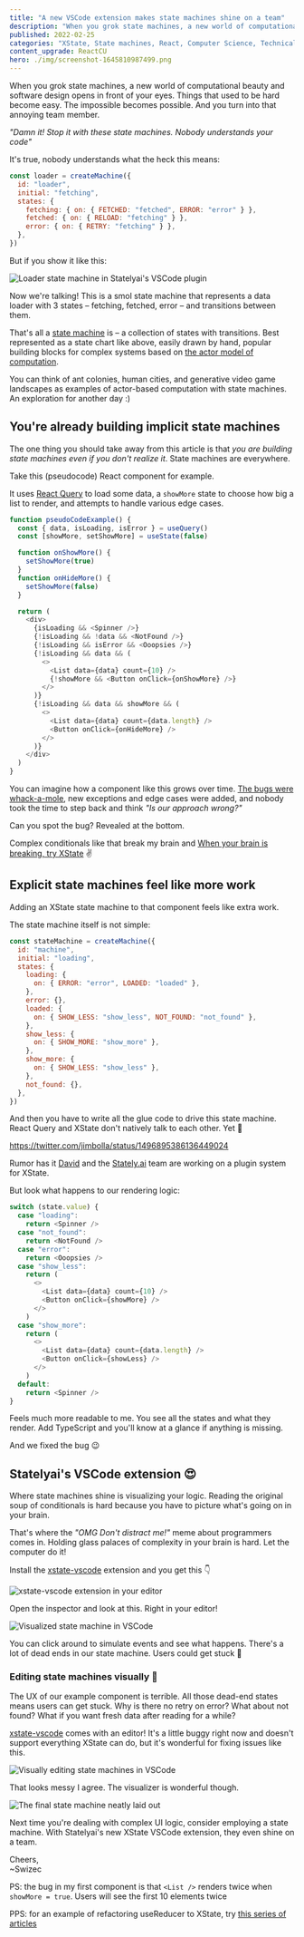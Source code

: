 ```yaml
---
title: "A new VSCode extension makes state machines shine on a team"
description: "When you grok state machines, a new world of computational beauty and software design opens in front of your eyes. Things that used to be hard become easy. The impossible becomes possible. And you turn into that annoying team member."
published: 2022-02-25
categories: "XState, State machines, React, Computer Science, Technical"
content_upgrade: ReactCU
hero: ./img/screenshot-1645810987499.png
---
```


When you grok state machines, a new world of computational beauty and software design opens in front of your eyes. Things that used to be hard become easy. The impossible becomes possible. And you turn into that annoying team member.

_"Damn it! Stop it with these state machines. Nobody understands your code"_

It's true, nobody understands what the heck this means:

```javascript
const loader = createMachine({
  id: "loader",
  initial: "fetching",
  states: {
    fetching: { on: { FETCHED: "fetched", ERROR: "error" } },
    fetched: { on: { RELOAD: "fetching" } },
    error: { on: { RETRY: "fetching" } },
  },
})
```

But if you show it like this:

![Loader state machine in Statelyai's VSCode plugin](./img/Loader-state-machine-in-Statelyais-VSCode-plugin7ajffa.gif)

Now we're talking! This is a smol state machine that represents a data loader with 3 states – fetching, fetched, error – and transitions between them.

That's all a [state machine](https://en.wikipedia.org/wiki/Finite-state_machine) is – a collection of states with transitions. Best represented as a state chart like above, easily drawn by hand, popular building blocks for complex systems based on [the actor model of computation](https://en.wikipedia.org/wiki/Actor_model).

You can think of ant colonies, human cities, and generative video game landscapes as examples of actor-based computation with state machines. An exploration for another day :)

## You're already building implicit state machines

The one thing you should take away from this article is that _you are building state machines even if you don't realize it_. State machines are everywhere.

Take this (pseudocode) React component for example.

It uses [React Query](https://swizec.com/blog/how-react-query-gives-you-almost-everything-you-thought-you-needed-graphql-for/) to load some data, a `showMore` state to choose how big a list to render, and attempts to handle various edge cases.

```javascript
function pseudoCodeExample() {
  const { data, isLoading, isError } = useQuery()
  const [showMore, setShowMore] = useState(false)

  function onShowMore() {
    setShowMore(true)
  }
  function onHideMore() {
    setShowMore(false)
  }

  return (
    <div>
      {isLoading && <Spinner />}
      {!isLoading && !data && <NotFound />}
      {!isLoading && isError && <Ooopsies />}
      {!isLoading && data && (
        <>
          <List data={data} count={10} />
          {!showMore && <Button onClick={onShowMore} />}
        </>
      )}
      {!isLoading && data && showMore && (
        <>
          <List data={data} count={data.length} />
          <Button onClick={onHideMore} />
        </>
      )}
    </div>
  )
}
```

You can imagine how a component like this grows over time. [The bugs were whack-a-mole](https://swizec.com/blog/what-to-do-when-bugs-are-whack-a-mole/), new exceptions and edge cases were added, and nobody took the time to step back and think _"Is our approach wrong?"_

Can you spot the bug? Revealed at the bottom.

Complex conditionals like that break my brain and [When your brain is breaking, try XState](https://swizec.com/blog/when-your-brain-is-breaking-try-xstate/) ✌️

## Explicit state machines feel like more work

Adding an XState state machine to that component feels like extra work.

The state machine itself is not simple:

```javascript
const stateMachine = createMachine({
  id: "machine",
  initial: "loading",
  states: {
    loading: {
      on: { ERROR: "error", LOADED: "loaded" },
    },
    error: {},
    loaded: {
      on: { SHOW_LESS: "show_less", NOT_FOUND: "not_found" },
    },
    show_less: {
      on: { SHOW_MORE: "show_more" },
    },
    show_more: {
      on: { SHOW_LESS: "show_less" },
    },
    not_found: {},
  },
})
```

And then you have to write all the glue code to drive this state machine. React Query and XState don't natively talk to each other. Yet 🤞

https://twitter.com/jimbolla/status/1496895386136449024

Rumor has it [David](https://twitter.com/DavidKPiano) and the [Stately.ai](https://stately.ai/) team are working on a plugin system for XState.

But look what happens to our rendering logic:

```javascript
switch (state.value) {
  case "loading":
    return <Spinner />
  case "not_found":
    return <NotFound />
  case "error":
    return <Ooopsies />
  case "show_less":
    return (
      <>
        <List data={data} count={10} />
        <Button onClick={showMore} />
      </>
    )
  case "show_more":
    return (
      <>
        <List data={data} count={data.length} />
        <Button onClick={showLess} />
      </>
    )
  default:
    return <Spinner />
}
```

Feels much more readable to me. You see all the states and what they render. Add TypeScript and you'll know at a glance if anything is missing.

And we fixed the bug 😉

## Statelyai's VSCode extension 😍

Where state machines shine is visualizing your logic. Reading the original soup of conditionals is hard because you have to picture what's going on in your brain.

That's where the _"OMG Don't distract me!"_ meme about programmers comes in. Holding glass palaces of complexity in your brain is hard. Let the computer do it!

Install the [xstate-vscode](https://github.com/statelyai/xstate-vscode) extension and you get this 👇

![xstate-vscode extension in your editor](./img/xstate-vscode-extension-in-your-editor6hc346.png)

Open the inspector and look at this. Right in your editor!

![Visualized state machine in VSCode](./img/Visualized-state-machine-in-VSCode45ih3h.png)

You can click around to simulate events and see what happens. There's a lot of dead ends in our state machine. Users could get stuck 🤔

### Editing state machines visually 🤯

The UX of our example component is terrible. All those dead-end states means users can get stuck. Why is there no retry on error? What about not found? What if you want fresh data after reading for a while?

[xstate-vscode](https://github.com/statelyai/xstate-vscode) comes with an editor! It's a little buggy right now and doesn't support everything XState can do, but it's wonderful for fixing issues like this.

![Visually editing state machines in VSCode](./img/Visually-editing-state-machines-in-VSCode0h8cic.gif)

That looks messy I agree. The visualizer is wonderful though.

![The final state machine neatly laid out](./img/The-final-state-machine-neatly-laid-out44ge5f.png)

Next time you're dealing with complex UI logic, consider employing a state machine. With Statelyai's new XState VSCode extension, they even shine on a team.

Cheers,<br/>
~Swizec

PS: the bug in my first component is that `<List />` renders twice when `showMore = true`. Users will see the first 10 elements twice

PPS: for an example of refactoring useReducer to XState, try [this series of articles](https://swizec.com/blog/refactoring-a-usereducer-to-xstate-pt1-codewithswiz-11/)
